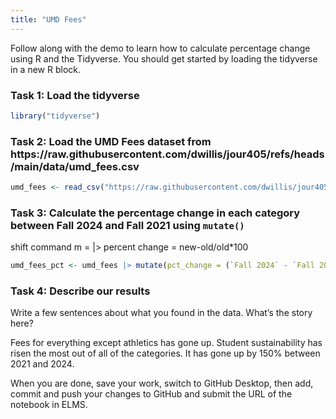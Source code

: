 ```yaml
---
title: "UMD Fees"
---
```


Follow along with the demo to learn how to calculate percentage change using R and the Tidyverse. You should get started by loading the tidyverse in a new R block.


### Task 1: Load the tidyverse

```r
library("tidyverse")
```


### Task 2: Load the UMD Fees dataset from https://raw.githubusercontent.com/dwillis/jour405/refs/heads/main/data/umd_fees.csv

```r
umd_fees <- read_csv("https://raw.githubusercontent.com/dwillis/jour405/refs/heads/main/data/umd_fees.csv")
```


### Task 3: Calculate the percentage change in each category between Fall 2024 and Fall 2021 using `mutate()`

shift command m = |>
percent change = new-old/old*100
```r
umd_fees_pct <- umd_fees |> mutate(pct_change = (`Fall 2024` - `Fall 2021`)/ `Fall 2021` * 100)
```


### Task 4: Describe our results

Write a few sentences about what you found in the data. What's the story here?

Fees for everything except athletics has gone up. Student sustainability has risen the most out of all of the categories. It has gone up by 150% between 2021 and 2024.



When you are done, save your work, switch to GitHub Desktop, then add, commit and push your changes to GitHub and submit the URL of the notebook in ELMS.
